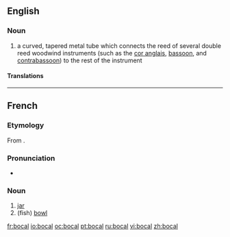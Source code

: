 ==English==
{{wikipedia|bocal}}
===Noun===
{{en-noun}}

# a curved, tapered metal tube which connects the reed of several double reed woodwind instruments (such as the [[cor anglais]], [[bassoon]], and [[contrabassoon]]) to the rest of the instrument

====Translations====
{{trans-top|metal tube connecting a double reed to the instrument}}
{{trans-mid}}
{{trans-bottom}}

----

==French==

===Etymology===
From {{etyl|it|fr}} {{term|boccale}}.

===Pronunciation===
* {{IPA|/bɔkal/|lang=fr}}

===Noun===
{{fr-noun|m|plural=bocaux}}

# [[jar]]
# (fish) [[bowl]]

[[fr:bocal]]
[[io:bocal]]
[[oc:bocal]]
[[pt:bocal]]
[[ru:bocal]]
[[vi:bocal]]
[[zh:bocal]]